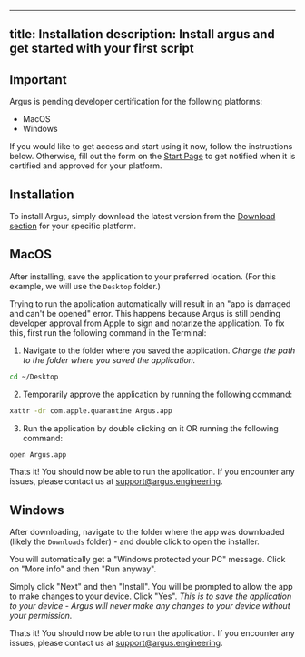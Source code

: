 


---
title: Installation
description: Install argus and get started with your first script
---

## Important

Argus is pending developer certification for the following platforms:
- MacOS
- Windows

If you would like to get access and start using it now, follow the instructions below. Otherwise, fill out the form on the [Start Page](https://argus.engineering/start) to get notified when it is certified and approved for your platform.


## Installation
To install Argus, simply download the latest version from the [Download section](https://argus.engineering/#download) for your specific platform.


## MacOS

After installing, save the application to your preferred location. (For this example, we will use the `Desktop` folder.)

Trying to run the application automatically will result in an "app is damaged and can't be opened" error. This happens because Argus is still pending developer approval from Apple to sign and notarize the application. To fix this, first run the following command in the Terminal:

1. Navigate to the folder where you saved the application. 
*Change the path to the folder where you saved the application.*

```bash
cd ~/Desktop
```

2. Temporarily approve the application by running the following command:

```bash
xattr -dr com.apple.quarantine Argus.app
```

3. Run the application by double clicking on it OR running the following command:

```bash
open Argus.app
```

Thats it! You should now be able to run the application. If you encounter any issues, please contact us at [support@argus.engineering](mailto:support@argus.engineering).


## Windows

After downloading, navigate to the folder where the app was downloaded (likely the `Downloads` folder) - and double click to open the installer.

You will automatically get a "Windows protected your PC" message. Click on "More info" and then "Run anyway".

Simply click "Next" and then "Install". You will be prompted to allow the app to make changes to your device. Click "Yes".
*This is to save the application to your device - Argus will never make any changes to your device without your permission.*

Thats it! You should now be able to run the application. If you encounter any issues, please contact us at [support@argus.engineering](mailto:support@argus.engineering).
